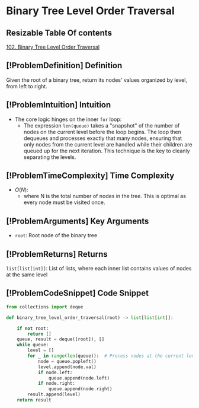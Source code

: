 # Binary Tree Level Order Traversal

## Resizable Table Of contents

<DifficultyBadge difficulty="medium" />

[102. Binary Tree Level Order Traversal](https://leetcode.com/problems/binary-tree-level-order-traversal)

## [!ProblemDefinition] Definition

Given the root of a binary tree, return its nodes' values organized by level, from left to right.

## [!ProblemIntuition] Intuition

- The core logic hinges on the inner `for` loop:
    - The expression `len(queue)` takes a "snapshot" of the number of nodes on the current level before the loop begins. The loop then dequeues and processes exactly that many nodes, ensuring that only nodes from the current level are handled while their children are queued up for the next iteration. This technique is the key to cleanly separating the levels.

## [!ProblemTimeComplexity] Time Complexity

- $O(N)$:
    - where N is the total number of nodes in the tree. This is optimal as every node must be visited once.

## [!ProblemArguments] Key Arguments

- `root`: Root node of the binary tree

## [!ProblemReturns] Returns

`list[list[int]]`: List of lists, where each inner list contains values of nodes at the same level

## [!ProblemCodeSnippet] Code Snippet

```python meta="source=problems/102-binary-tree-level-order-traversal/solution.py"
from collections import deque

def binary_tree_level_order_traversal(root) -> list[list[int]]:

    if not root:
        return []
    queue, result = deque([root]), []
    while queue:
        level = [] 
        for _ in range(len(queue)):  # Process nodes at the current level
            node = queue.popleft()
            level.append(node.val)
            if node.left:
                queue.append(node.left)
            if node.right:
                queue.append(node.right)
        result.append(level)
    return result
```

